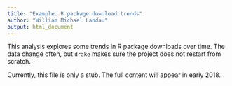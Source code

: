 ```yaml
---
title: "Example: R package download trends"
author: "William Michael Landau"
output: html_document
---
```


This analysis explores some trends in R package downloads over time. The data change often, but `drake` makes sure the project does not restart from scratch.

Currently, this file is only a stub. The full content will appear in early 2018.
